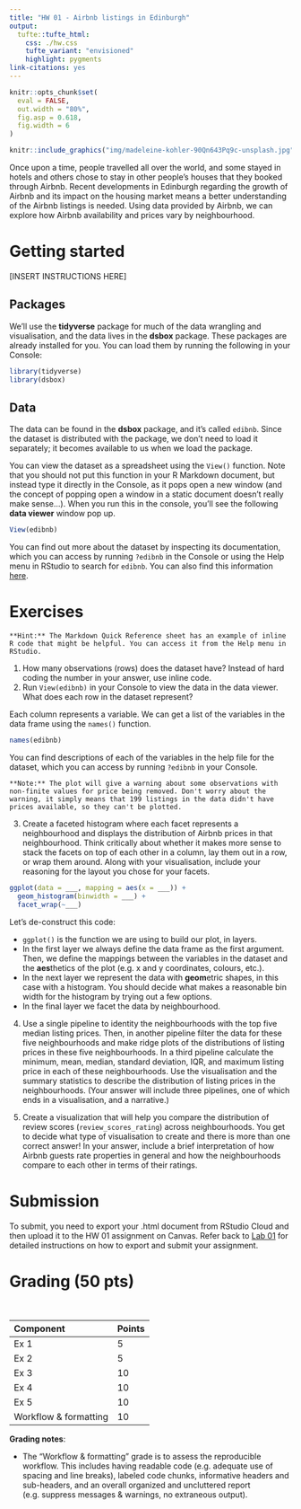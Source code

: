 ```yaml
---
title: "HW 01 - Airbnb listings in Edinburgh"
output: 
  tufte::tufte_html:
    css: ./hw.css
    tufte_variant: "envisioned"
    highlight: pygments
link-citations: yes
---
```


```r
knitr::opts_chunk$set(
  eval = FALSE,
  out.width = "80%",
  fig.asp = 0.618,
  fig.width = 6
)
```

```r
knitr::include_graphics("img/madeleine-kohler-90Qn643Pq9c-unsplash.jpg")
```

Once upon a time, people travelled all over the world, and some stayed in hotels and others chose to stay in other people's houses that they booked through Airbnb.
Recent developments in Edinburgh regarding the growth of Airbnb and its impact on the housing market means a better understanding of the Airbnb listings is needed.
Using data provided by Airbnb, we can explore how Airbnb availability and prices vary by neighbourhood.

# Getting started

[INSERT INSTRUCTIONS HERE]

## Packages

We'll use the **tidyverse** package for much of the data wrangling and visualisation, and the data lives in the **dsbox** package.
These packages are already installed for you.
You can load them by running the following in your Console:

```r
library(tidyverse)
library(dsbox)
```

## Data

The data can be found in the **dsbox** package, and it's called `edibnb`.
Since the dataset is distributed with the package, we don't need to load it separately; it becomes available to us when we load the package.

You can view the dataset as a spreadsheet using the `View()` function.
Note that you should not put this function in your R Markdown document, but instead type it directly in the Console, as it pops open a new window (and the concept of popping open a window in a static document doesn't really make sense...).
When you run this in the console, you'll see the following **data viewer** window pop up.

```r
View(edibnb)
```

You can find out more about the dataset by inspecting its documentation, which you can access by running `?edibnb` in the Console or using the Help menu in RStudio to search for `edibnb`.
You can also find this information [here](https://rstudio-education.github.io/dsbox/reference/edibnb.html).

# Exercises

```marginfigure
**Hint:** The Markdown Quick Reference sheet has an example of inline R code that might be helpful. You can access it from the Help menu in RStudio.
```

1.  How many observations (rows) does the dataset have? Instead of hard coding the number in your answer, use inline code.
2.  Run `View(edibnb)` in your Console to view the data in the data viewer. What does each row in the dataset represent?


Each column represents a variable.
We can get a list of the variables in the data frame using the `names()` function.

```r
names(edibnb)
```

You can find descriptions of each of the variables in the help file for the dataset, which you can access by running `?edibnb` in your Console.

```marginfigure
**Note:** The plot will give a warning about some observations with non-finite values for price being removed. Don't worry about the warning, it simply means that 199 listings in the data didn't have prices available, so they can't be plotted.
```

3.  Create a faceted histogram where each facet represents a neighbourhood and displays the distribution of Airbnb prices in that neighbourhood. Think critically about whether it makes more sense to stack the facets on top of each other in a column, lay them out in a row, or wrap them around. Along with your visualisation, include your reasoning for the layout you chose for your facets.

```r
ggplot(data = ___, mapping = aes(x = ___)) +
  geom_histogram(binwidth = ___) +
  facet_wrap(~___)
```

Let's de-construct this code:

-   `ggplot()` is the function we are using to build our plot, in layers.
-   In the first layer we always define the data frame as the first argument. Then, we define the mappings between the variables in the dataset and the **aes**thetics of the plot (e.g. x and y coordinates, colours, etc.).
-   In the next layer we represent the data with **geom**etric shapes, in this case with a histogram. You should decide what makes a reasonable bin width for the histogram by trying out a few options.
-   In the final layer we facet the data by neighbourhood.

4.  Use a single pipeline to identity the neighbourhoods with the top five median listing prices. Then, in another pipeline filter the data for these five neighbourhoods and make ridge plots of the distributions of listing prices in these five neighbourhoods. In a third pipeline calculate the minimum, mean, median, standard deviation, IQR, and maximum listing price in each of these neighbourhoods. Use the visualisation and the summary statistics to describe the distribution of listing prices in the neighbourhoods. (Your answer will include three pipelines, one of which ends in a visualisation, and a narrative.)

5.  Create a visualization that will help you compare the distribution of review scores (`review_scores_rating`) across neighbourhoods. You get to decide what type of visualisation to create and there is more than one correct answer! In your answer, include a brief interpretation of how Airbnb guests rate properties in general and how the neighbourhoods compare to each other in terms of their ratings.

# Submission

To submit, you need to export your .html document from RStudio Cloud and then upload it to the HW 01 assignment on Canvas. Refer back to [Lab 01](https://kgfitzgerald.github.io/APU_MATH_250/labs/lab-01-hello-r.html) for detailed instructions on how to export and submit your assignment. 

# Grading (50 pts)

<br>

| Component | Points |
|:----------|:-------|
| Ex 1      | 5      |
| Ex 2      | 5    |
| Ex 3      | 10    |
| Ex 4      | 10     |
| Ex 5      | 10      |
| Workflow & formatting   | 10      |

**Grading notes**:

-   The "Workflow & formatting" grade is to assess the reproducible workflow. This includes having readable code (e.g. adequate use of spacing and line breaks), labeled code chunks, informative headers and sub-headers, and an overall organized and uncluttered report (e.g. suppress messages & warnings, no extraneous output). 
